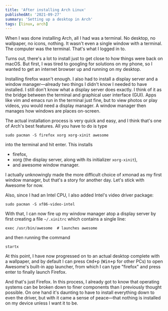```yaml
---
title: 'After installing Arch Linux'
publishedAt: '2021-09-27'
summary: 'Setting up a desktop in Arch'
tags: [linux, arch]
---
```


When I was done installing Arch, all I had was a terminal. No desktop, no
wallpaper, no icons, nothing. It wasn't even a single window with a terminal.
The computer was the terminal. That's what I logged in to.

Turns out, there's a lot to install just to get close to how things were back on
macOS. But first, I was tired to googling for solutions on my phone, so I wanted
to get an internet browser up and running on my desktop.

Installing firefox wasn't enough. I also had to install a display server and a
window manager—already two things I didn't know I needed to have installed. I
still don't know what a display server does exactly. I think of it as the bridge
between the terminal and graphical user interface (GUI). Apps like vim and emacs
run in the terminal just fine, but to view photos or play videos, you would need
a display manager. A window manager then manages how windows are places
on-screen.

The actual installation process is very quick and easy, and I think that's one
of Arch's best features. All you have to do is type

```
sudo pacman -S firefox xorg xorg-xinit awesome
```

into the terminal and hit enter. This installs

- firefox,
- xorg (the display server, along with its initializer `xorg-xinit`),
- and awesome window manager.

I actually unknowingly made the more difficult choice of xmonad as my first
window manager, but that's a story for another day. Let's stick with Awesome for
now.

Also, since I had an Intel CPU, I also added Intel's video driver package:

```
sudo pacman -S xf86-video-intel
```

With that, I can now fire up my window manager atop a display server by first
creating a file `~/.xinitrc` which contains a single line:

```
exec /usr/bin/awesome  # launches awesome
```

and then running the command

```
startx
```

At this point, I have now progressed on to an actual desktop complete with a
wallpaper, and by default I can press <Kbd>Cmd+p</Kbd> (<Kbd>Win+p</Kbd> for
other PCs) to open Awesome's built-in app launcher, from which I can type
"firefox" and press enter to finally launch Firefox.

And that's just Firefox. In this process, I already got to know that operating
systems can be broken down to finer components than I previously thought
possible. On one hand it's daunting to have to install everything down to even
the driver, but with it came a sense of peace—that nothing is installed on my
device unless I want it to be.
